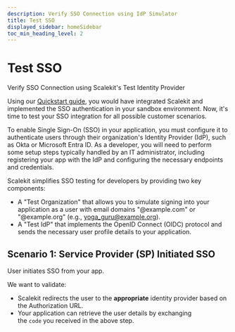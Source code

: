 ```yaml
---
description: Verify SSO Connection using IdP Simulator
title: Test SSO
displayed_sidebar: homeSidebar
toc_min_heading_level: 2
---
```


# Test SSO

<Subtitle>
  Verify SSO Connection using Scalekit's Test Identity Provider
</Subtitle>

Using our [Quickstart guide](@docs/sso/quickstart), you would have integrated Scalekit and implemented the SSO authentication in your sandbox environment. Now, it's time to test your SSO integration for all possible customer scenarios.

To enable Single Sign-On (SSO) in your application, you must configure it to authenticate users through their organization's Identity Provider (IdP), such as Okta or Microsoft Entra ID. As a developer, you will need to perform some setup steps typically handled by an IT administrator, including registering your app with the IdP and configuring the necessary endpoints and credentials.

Scalekit simplifies SSO testing for developers by providing two key components:

- A "Test Organization" that allows you to simulate signing into your application as a user with email domains "@example.com" or "@example.org" (e.g., yoga_guru@example.org).
- A "Test IdP" that implements the OpenID Connect (OIDC) protocol and sends the necessary user profile details to your application.

## Scenario 1: Service Provider (SP) Initiated SSO

User initiates SSO from your app.

We want to validate:

- Scalekit redirects the user to the **appropriate** identity provider based on the Authorization URL.
- Your application can retrieve the user details by exchanging the `code` you received in the above step.
